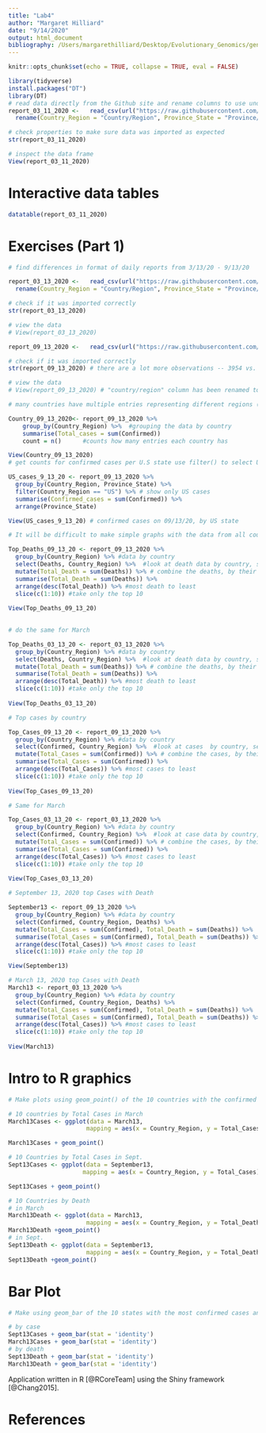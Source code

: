 ```yaml
---
title: "Lab4"
author: "Margaret Hilliard"
date: "9/14/2020"
output: html_document
bibliography: /Users/margarethilliard/Desktop/Evolutionary_Genomics/genomics-course/data/references.bib
---
```


```r
knitr::opts_chunk$set(echo = TRUE, collapse = TRUE, eval = FALSE)
```

```r
library(tidyverse)
install.packages("DT")
library(DT)
# read data directly from the Github site and rename columns to use underscrores rather than slashes
report_03_11_2020 <-   read_csv(url("https://raw.githubusercontent.com/CSSEGISandData/COVID-19/master/csse_covid_19_data/csse_covid_19_daily_reports/03-11-2020.csv")) %>%
  rename(Country_Region = "Country/Region", Province_State = "Province/State")

# check properties to make sure data was imported as expected 
str(report_03_11_2020)

# inspect the data frame 
View(report_03_11_2020)
```
# Interactive data tables 
```r
datatable(report_03_11_2020)
```
# Exercises (Part 1)
```r
# find differences in format of daily reports from 3/13/20 - 9/13/20

report_03_13_2020 <-   read_csv(url("https://raw.githubusercontent.com/CSSEGISandData/COVID-19/master/csse_covid_19_data/csse_covid_19_daily_reports/03-13-2020.csv")) %>%
  rename(Country_Region = "Country/Region", Province_State = "Province/State")

# check if it was imported correctly 
str(report_03_13_2020)

# view the data 
# View(report_03_13_2020)

report_09_13_2020 <-   read_csv(url("https://raw.githubusercontent.com/CSSEGISandData/COVID-19/master/csse_covid_19_data/csse_covid_19_daily_reports/09-13-2020.csv")) 

# check if it was imported correctly 
str(report_09_13_2020) # there are a lot more observations -- 3954 vs. 230 in March 

# view the data 
# View(report_09_13_2020) # "country/region" column has been renamed to "country_region"

# many countries have multiple entries representing different regions (e.g. counties and states). To get the counts for a country we need to summarise the data. Use group_by() and summarize() to make a data frame (tibble) with total counts for each country

Country_09_13_2020<- report_09_13_2020 %>%
    group_by(Country_Region) %>%  #grouping the data by country
    summarise(Total_cases = sum(Confirmed))
    count = n()      #counts how many entries each country has

View(Country_09_13_2020) 
# get counts for confirmed cases per U.S state use filter() to select US and group_by and summarize as above.

US_cases_9_13_20 <- report_09_13_2020 %>%
  group_by(Country_Region, Province_State) %>%
  filter(Country_Region == "US") %>% # show only US cases
  summarise(Confirmed_cases = sum(Confirmed)) %>%
  arrange(Province_State) 

View(US_cases_9_13_20) # confirmed cases on 09/13/20, by US state 

# It will be difficult to make simple graphs with the data from all countries in the world or even the US states. Use arrange_by() and slice() to get just the top 10 countries for Deaths.

Top_Deaths_09_13_20 <- report_09_13_2020 %>%
  group_by(Country_Region) %>% #data by country
  select(Deaths, Country_Region) %>%  #look at death data by country, several entries
  mutate(Total_Death = sum(Deaths)) %>% # combine the deaths, by their country
  summarise(Total_Death = sum(Deaths)) %>%
  arrange(desc(Total_Death)) %>% #most death to least
  slice(c(1:10)) #take only the top 10
 
View(Top_Deaths_09_13_20) 
  

# do the same for March 

Top_Deaths_03_13_20 <- report_03_13_2020 %>%
  group_by(Country_Region) %>% #data by country
  select(Deaths, Country_Region) %>%  #look at death data by country, several entries
  mutate(Total_Death = sum(Deaths)) %>% # combine the deaths, by their country
  summarise(Total_Death = sum(Deaths)) %>%
  arrange(desc(Total_Death)) %>% #most death to least
  slice(c(1:10)) #take only the top 10
 
View(Top_Deaths_03_13_20) 

# Top cases by country 

Top_Cases_09_13_20 <- report_09_13_2020 %>%
  group_by(Country_Region) %>% #data by country
  select(Confirmed, Country_Region) %>%  #look at cases  by country, several entries
  mutate(Total_Cases = sum(Confirmed)) %>% # combine the cases, by their country
  summarise(Total_Cases = sum(Confirmed)) %>%
  arrange(desc(Total_Cases)) %>% #most cases to least
  slice(c(1:10)) #take only the top 10
 
View(Top_Cases_09_13_20) 

# Same for March 

Top_Cases_03_13_20 <- report_03_13_2020 %>%
  group_by(Country_Region) %>% #data by country
  select(Confirmed, Country_Region) %>%  #look at case data by country, several entries
  mutate(Total_Cases = sum(Confirmed)) %>% # combine the cases, by their country
  summarise(Total_Cases = sum(Confirmed)) %>%
  arrange(desc(Total_Cases)) %>% #most cases to least
  slice(c(1:10)) #take only the top 10
 
View(Top_Cases_03_13_20) 

# September 13, 2020 top Cases with Death 

September13 <- report_09_13_2020 %>%
  group_by(Country_Region) %>% #data by country
  select(Confirmed, Country_Region, Deaths) %>%
  mutate(Total_Cases = sum(Confirmed), Total_Death = sum(Deaths)) %>%
  summarise(Total_Cases = sum(Confirmed), Total_Death = sum(Deaths)) %>%
  arrange(desc(Total_Cases)) %>% #most cases to least
  slice(c(1:10)) #take only the top 10

View(September13)

# March 13, 2020 top Cases with Death 
March13 <- report_03_13_2020 %>%
  group_by(Country_Region) %>% #data by country
  select(Confirmed, Country_Region, Deaths) %>%
  mutate(Total_Cases = sum(Confirmed), Total_Death = sum(Deaths)) %>%
  summarise(Total_Cases = sum(Confirmed), Total_Death = sum(Deaths)) %>%
  arrange(desc(Total_Cases)) %>% #most cases to least
  slice(c(1:10)) #take only the top 10
  
View(March13)
```
# Intro to R graphics 
```r
# Make plots using geom_point() of the 10 countries with the confirmed cases and deaths (two separate graphs) on 3/12/2020 and 9/12/2020

# 10 countries by Total Cases in March 
March13Cases <- ggplot(data = March13,
                      mapping = aes(x = Country_Region, y = Total_Cases))

March13Cases + geom_point()

# 10 Countries by Total Cases in Sept. 
Sept13Cases <- ggplot(data = September13, 
                     mapping = aes(x = Country_Region, y = Total_Cases))

Sept13Cases + geom_point()

# 10 Countries by Death 
# in March 
March13Death <- ggplot(data = March13,
                      mapping = aes(x = Country_Region, y = Total_Death))
March13Death +geom_point()
# in Sept. 
Sept13Death <- ggplot(data = September13,
                      mapping = aes(x = Country_Region, y = Total_Death))
Sept13Death +geom_point()

```
# Bar Plot 
```r
# Make using geom_bar of the 10 states with the most confirmed cases and deaths (two separate graphs) on 3/12/2020 and 9/12/2020.

# by case 
Sept13Cases + geom_bar(stat = 'identity')
March13Cases + geom_bar(stat = 'identity')
# by death
Sept13Death + geom_bar(stat = 'identity')
March13Death + geom_bar(stat = 'identity')
```
Application written in R [@RCoreTeam] using the Shiny framework [@Chang2015].

# References 

